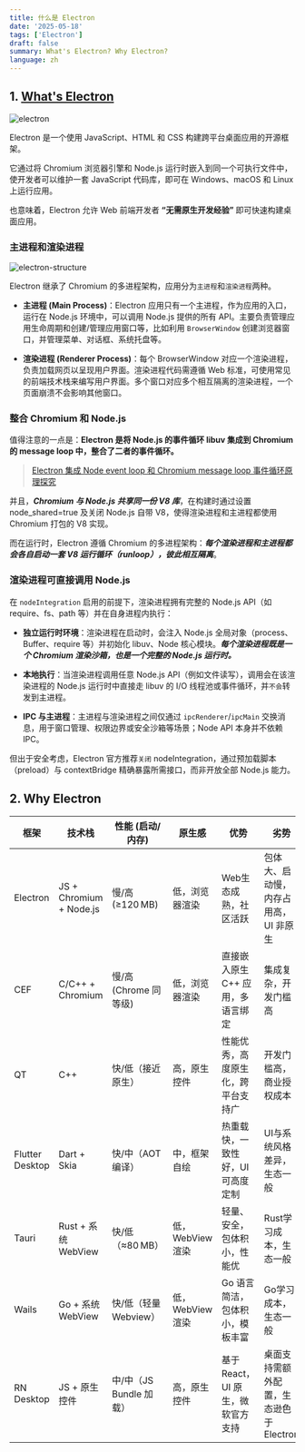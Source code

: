```yaml
---
title: 什么是 Electron
date: '2025-05-18'
tags: ['Electron']
draft: false
summary: What's Electron? Why Electron?
language: zh
---
```


<TOCInline toc={props.toc} asDisclosure />

## 1. [What's Electron](https://www.electronjs.org/)

![electron](/static/images/electron/01.png)

Electron 是一个使用 JavaScript、HTML 和 CSS 构建跨平台桌面应用的开源框架。

它通过将 Chromium 浏览器引擎和 Node.js 运行时嵌入到同一个可执行文件中，使开发者可以维护一套 JavaScript 代码库，即可在 Windows、macOS 和 Linux 上运行应用。

也意味着，Electron 允许 Web 前端开发者 **“无需原生开发经验”** 即可快速构建桌面应用。

### 主进程和渲染进程

![electron-structure](/static/images/electron/02.png)

Electron 继承了 Chromium 的多进程架构，应用分为`主进程`和`渲染进程`两种。

- **主进程 (Main Process)**：Electron 应用只有一个主进程，作为应用的入口，运行在 Node.js 环境中，可以调用 Node.js 提供的所有 API。主要负责管理应用生命周期和创建/管理应用窗口等，比如利用 `BrowserWindow` 创建浏览器窗口，并管理菜单、对话框、系统托盘等。

- **渲染进程 (Renderer Process)**：每个 BrowserWindow 对应一个渲染进程，负责加载网页以呈现用户界面。渲染进程代码需遵循 Web 标准，可使用常见的前端技术栈来编写用户界面。多个窗口对应多个相互隔离的渲染进程，一个页面崩溃不会影响其他窗口。

### 整合 Chromium 和 Node.js

值得注意的一点是：**Electron 是将 Node.js 的事件循环 libuv 集成到 Chromium 的 message loop 中，整合了二者的事件循环。**

> [Electron 集成 Node event loop 和 Chromium message loop 事件循环原理探究](https://juejin.cn/post/7153280595412385805)

并且，**_Chromium 与 Node.js 共享同一份 V8 库_**，在构建时通过设置 node_shared=true 及关闭 Node.js 自带 V8，使得渲染进程和主进程都使用 Chromium 打包的 V8 实现。

而在运行时，Electron 遵循 Chromium 的多进程架构：**_每个渲染进程和主进程都会各自启动一套 V8 运行循环（runloop），彼此相互隔离_**。

### 渲染进程可直接调用 Node.js

在 `nodeIntegration` 启用的前提下，渲染进程拥有完整的 Node.js API（如 require、fs、path 等）并在自身进程内执行：

- **独立运行时环境**：渲染进程在启动时，会注入 Node.js 全局对象（process、Buffer、require 等）并初始化 libuv、Node 核心模块。**_每个渲染进程既是一个 Chromium 渲染沙箱，也是一个完整的 Node.js 运行时。_**

- **本地执行**：当渲染进程调用任意 Node.js API（例如文件读写），调用会在该渲染进程的 Node.js 运行时中直接走 libuv 的 I/O 线程池或事件循环，并`不会`转发到主进程。

- **IPC 与主进程**：主进程与渲染进程之间仅通过 `ipcRenderer`/`ipcMain` 交换消息，用于窗口管理、权限边界或安全沙箱等场景；Node API 本身并不依赖 IPC。

但出于安全考虑，Electron 官方推荐`关闭` nodeIntegration，通过预加载脚本（preload）与 contextBridge 精确暴露所需接口，而非开放全部 Node.js 能力。

## 2. Why Electron

| 框架            | 技术栈                  | 性能 (启动/内存)        | 原生感           | 优势                               | 劣势                                   |
| --------------- | ----------------------- | ----------------------- | ---------------- | ---------------------------------- | -------------------------------------- |
| Electron        | JS + Chromium + Node.js | 慢/高 (≥120 MB)         | 低，浏览器渲染   | Web生态成熟，社区活跃              | 包体大、启动慢，内存占用高，UI 非原生  |
| CEF             | C/C++ + Chromium        | 慢/高 (Chrome 同等级)   | 低，浏览器渲染   | 直接嵌入原生 C++ 应用，多语言绑定  | 集成复杂，开发门槛高                   |
| QT              | C++                     | 快/低（接近原生）       | 高，原生控件     | 性能优秀，高度原生化，跨平台支持广 | 开发门槛高，商业授权成本               |
| Flutter Desktop | Dart + Skia             | 快/中（AOT 编译）       | 中，框架自绘     | 热重载快，一致性好，UI 可高度定制  | UI与系统风格差异，生态一般             |
| Tauri           | Rust + 系统 WebView     | 快/低（≈80 MB）         | 低，WebView 渲染 | 轻量、安全，包体积小，性能优       | Rust学习成本，生态一般                 |
| Wails           | Go + 系统 WebView       | 快/低（轻量Webview）    | 低，WebView 渲染 | Go 语言简洁，包体积小，模板丰富    | Go学习成本，生态一般                   |
| RN Desktop      | JS + 原生控件           | 中/中（JS Bundle 加载） | 高，原生控件     | 基于React，UI 原生，微软官方支持   | 桌面支持需额外配置，生态逊色于Electron |

